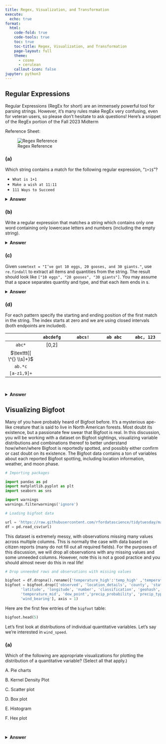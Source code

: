 ```yaml
---
title: Regex, Visualization, and Transformation
execute:
  echo: true
format:
  html:
    code-fold: true
    code-tools: true
    toc: true
    toc-title: Regex, Visualization, and Transformation
    page-layout: full
    theme:
      - cosmo
      - cerulean
    callout-icon: false
jupyter: python3
---
```


## Regular Expressions

Regular Expressions (RegEx for short) are an immensely powerful tool for parsing strings.
However, it’s many rules make RegEx very confusing, even for veteran users, so please don’t
hesitate to ask questions! Here’s a snippet of the RegEx portion of the Fall 2023 Midterm

Reference Sheet:

![Regex Reference](images/regex_reference.png)

### **(a)** 

Which string contains a match for the following regular expression, "$\texttt{1+1\$}$"?

* $\texttt{What is 1+1}$
* $\texttt{Make a wish at 11:11}$
* $\texttt{111 Ways to Succeed}$

<details>
<summary><b>Answer</b></summary>

* $\texttt{Make a wish at 11:11}$

Note that there are two operators here, the + and the \$. The \$ operator states that our match must occur at the end of the string, so that already rules out the third option. Furthermore, the + operator indicates that we need "one or more 1s" which is followed by another 1 (so two or more 1s in total). The only string ending with two or more consecutive 1s is the second option.

</details>

### **(b)** 

Write a regular expression that matches a string which contains only one word containing
only lowercase letters and numbers (including the empty string).

<details>
<summary><b>Answer</b></summary>

$\texttt{\^{}[a-z0-9]*\$}$

* $\texttt{[a-z0-9]}$ to indicate that the word only include lowercase letters and/or numbers
* $\texttt{*}$ operator to state that the word can contain "0 or more" of $\texttt{[a-z0-9]}$. Note that we also want to match empty strings, which is why $\texttt{*}$ is preferred over $\texttt{+}$ here.
* $\texttt{\^{}}$ and $\texttt{\$}$ to indicate that the pattern must match the string at the beginning of the string, and at the end of the string respectively. This ensures that the pattern only matches strings with one word (not two or more words).

</details>

### **(c)** 

Given $\texttt{sometext = "I've got 10 eggs, 20 gooses, and 30 giants."}$, use $\texttt{re.findall}$ to extract all items and quantities from the string. The result should
look like $\texttt{["10 eggs", "20 gooses", "30 giants"]}$. You may assume that
a space separates quantity and type, and that each item ends in s.

<details>
<summary><b>Answer</b></summary>

$\texttt{re.findall(r"\\d+\\s\\w+", sometext)}$

The strings we want to match begin with a number, followed by a space, followed by a word. We can use this to construct our pattern.

* $\texttt{\\d+}$ to match one or more digits
* $\texttt{\\s}$ to match a *single* space
* $\texttt{\\w+}$ to match one or more word characters $\texttt{[A-Za-z0-9\_]}$

</details>

### **(d)** 

For each pattern specify the starting and ending position of the first match in the string.
The index starts at zero and we are using closed intervals (both endpoints are included).

|   | $\texttt{abcdefg}$ | $\texttt{abcs!}$ | $\texttt{ab abc}$ | $\texttt{abc, 123}$ |
| :-: | :-: | :-: | :-: | :-: |
| $\texttt{abc*}$ | [0,2] | | | |
| $\texttt{[ \^{} \\s]+}$ | | | | |
| $\texttt{ab.*c}$ | | | | |
| $\texttt{[a-z1,9]+}$ | | | | |

<br>

<details>
<summary><b>Answer</b></summary>

|   | $\texttt{abcdefg}$ | $\texttt{abcs!}$ | $\texttt{ab abc}$ | $\texttt{abc, 123}$ |
| :-: | :-: | :-: | :-: | :-: |
| $\texttt{abc*}$ | [0,2] | [0,2] | [0,1] | [0,2] |
| $\texttt{[ \^{} \\s]+}$ | [0,6] | [0,4] | [0,1] | [0,3] |
| $\texttt{ab.*c}$ | [0,2] | [0,2] | [0,5] | [0,2] |
| $\texttt{[a-z1,9]+}$ | [0,6] | [0,3] | [0,1] | [0,3] |

</details>

## Visualizing Bigfoot

Many of you have probably heard of Bigfoot before. It's a mysterious ape-like creature that is said to live in North American forests. Most doubt its existence, but a passionate few swear that Bigfoot is real. In this discussion, you will be working with a dataset on Bigfoot sightings, visualizing variable distributions and combinations thereof to better understand how/when/where Bigfoot is reportedly spotted, and possibly either confirm or cast doubt on its existence. The Bigfoot data contains a ton of variables about each reported Bigfoot spotting, including location information, weather, and moon phase.

```python
# Importing packages

import pandas as pd
import matplotlib.pyplot as plt
import seaborn as sns

import warnings
warnings.filterwarnings('ignore')
```

```python
# Loading bigfoot data

url = 'https://raw.githubusercontent.com/rfordatascience/tidytuesday/master/data/2022/2022-09-13/bigfoot.csv'
df = pd.read_csv(url)
```

This dataset is extremely messy, with observations missing many values across multiple columns. This is normally the case with data based on citizen reports (many do not fill out all required fields). For the purposes of this discussion, we will drop all observations with any missing values and some unneeded columns. However, note this is not a good practice and you should almost never do this in real life!

```python
# Drop unneeded rows and observations with missing values

bigfoot = df.dropna().rename({'temperature_high':'temp_high' ,'temperature_low':'temp_low'},axis = 1)
bigfoot = bigfoot.drop(['observed', 'location_details', 'county', 'state', 'title',
       'latitude', 'longitude', 'number', 'classification', 'geohash',
       'temperature_mid', 'dew_point','precip_probability', 'precip_type','summary', 
       'wind_bearing'], axis = 1)
```

Here are the first few entries of the `bigfoot` table:

```python
bigfoot.head(5)
```

Let's first look at distributions of individual quantitative variables. Let's say we're interested in `wind_speed`.

### **(a)**
Which of the following are appropriate visualizations for plotting the distribution of a quantitative variable? (Select all that apply.)

A. Pie charts

B. Kernel Density Plot

C. Scatter plot

D. Box plot

E. Histogram

F. Hex plot

<br>

<details>
<summary><b>Answer</b></summary>

**Kernel Density Plot, Box plot, Histogram**

A Pie chart would not be appropriate because they are used to visualize the distribution of categories, or of a single qualitative variables. Scatter plots and Hex plots are also not appropriate as they visualize the relationship between *two* quantitative variables.

### **(b)**

Write a line of code that produces a visualization that depicts the variable’s **distribution** (example shown below).

![windspeed](images/windspeed.png)

```python
sns.histplot(data = bigfoot, x = "wind_speed", kde = True);
```

Note that `kde = True` is required to overlay the KDE curve over the actual histogram!

### **(c)**

Now, let's look at some qualitative variables. Write a line of code that produces a visualization that shows the distribution of bigfoot sightings across the variable `season` (example shown below). 

**Hint:** Use `seaborn`'s `sns.countplot` or `matplotlib`'s `plt.bar`.

![](images/season_bar.png)

```python
sns.countplot(data = bigfoot, x = "season");
```

In order to also replicate the colors of the bars, you would need to manually specify them.

```python
sns.countplot(data = bigfoot, x = "season", palette = ["blue", "orange", "green", "red", "purple"]);
```

You could have alternatively used Matplotlib!

```python
season_counts = bigfoot["season"].value_counts()
plt.bar(season_counts.index, season_counts.values, color = ["blue", "orange", "green", "red", "purple"]);
```

### **(d)**

Finally, produce a single visualization that showcases how the prevalence of bigfoot sightings at particular combinations of `moon_phase` and `wind_speed` vary across each season.

**Hint**: Think about color as the third information channel in the plot.

![](images/moon_vs_wind.png)

```python
sns.scatterplot(data = bigfoot,
                x = "moon_phase",
                y = "wind_speed",
                hue = "season",
                alpha = 0.2);
```

Note the two rather unfamiliar arguments:

* **hue** specifies which column of `bigfoot` we want to color the points according to
* **alpha** specifies how transparent the points should be. Higher values of **alpha** lead to more opaque points.

## Kernel Density Estimation (KDE)

Kernel Density Estimation is used to estimate a probability density function (or density curve)
from a set of data. A kernel with a bandwidth parameter α is placed on data observations $x_i$
with $i ∈ \{1, ..., n\}$, and the density estimation is calculated by averaging all kernels. Below,
Gaussian and Boxcar kernel equations are listed:

* Gaussian Kernel: $K_{\alpha}(x, x_i) = \frac{1}{\sqrt{2\pi\alpha^2}}\exp({-\frac{(x-x_i)^2}{2\alpha^2}})$
* Boxcar Kernel: $B_{\alpha}(x, x_i) = \begin{cases} 
      \frac{1}{\alpha} & \text{ if }-\frac{\alpha}{2} \leq x - x_i \leq \frac{\alpha}{2} \\
      0 & \text{ else}
  \end{cases}$

The KDE is calculated as follows: $f_\alpha(x) = \frac{1}{n}\sum_{i = 1}^{n} K_\alpha(x, x_i)$.

### **(a)** 
Draw a KDE plot (by hand is fine) for data points [1, 4, 8, 9] using Gaussian
Kernel and $\alpha = 1$. On the plot show $x$, $x_i$, $\alpha$, and the KDE.

<details>
<summary><b>Answer</b></summary>

With $\alpha = 1$, we get a Gaussian Kernel of $K_{1}(x, x_i) = \frac{1}{\sqrt{2 \pi}} \exp\left(-\frac{(x - x_i)^2}{2} \right)$. 

This kernel is greatest when $x = x_i$, giving us maximum point at 
$$K_{1}(x, x) = \frac{1}{\sqrt{2 \pi}} = 0.3989 \approx 0.4$$

Each individual kernel is a Gaussian centered, respectively, at \texttt{[1, 4, 8, 9]}. Since we have 4 kernels, each with an area of 1, we normalize by dividing each kernel by 4. This gives us a maximum height of $0.1$. We then sum those kernels together to obtain the final KDE plot: 

![KDE](images/kde.png)

</details>

### **(b)** 

We wish to compare the results of KDE using a Gaussian kernel and a boxcar kernel. For
$\alpha > 0$, which of the following statements is true? Choose all that apply.

**A**. Decreasing $\alpha$ for a Gaussian kernel decreases the smoothness of the KDE.

**B**. The Gaussian kernel is always better than the boxcar kernel for KDEs.

**C**. Because the Gaussian kernel is smooth, we can safely use large $\alpha$ values for
kernel density estimation without worrying about the actual distribution of data.

**D**. The area under the boxcar kernel is 1, regardless of the value of $\alpha$.

**E**. None of the above.

<details>
<summary><b>Answer</b></summary>

**Correct options: A, D**

**B** is false because a boxcar kernel can perform better is $\alpha$ is not chosen properly for the Gaussian kernel

**C** is false because an $\alpha$ that is too high risks including too many points in the estimate, resulting in a flatter curve.


